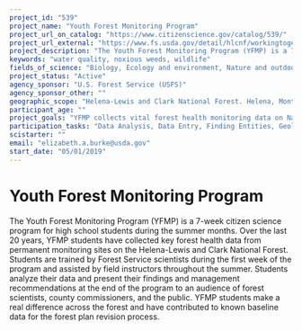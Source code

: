 ```yaml
---
project_id: "539"
project_name: "Youth Forest Monitoring Program"
project_url_on_catalog: "https://www.citizenscience.gov/catalog/539/"
project_url_external: "https://www.fs.usda.gov/detail/hlcnf/workingtogether/volunteering/?cid=stelprdb5356661"
project_description: "The Youth Forest Monitoring Program (YFMP) is a 7-week citizen science program for high school students during the summer months. Over the last 20 years, YFMP students have collected key forest health data from permanent monitoring sites on the Helena-Lewis and Clark National Forest.  Students are trained by Forest Service scientists during the first week of the program and assisted by field instructors throughout the summer.  Students analyze their data and present their findings and management recommendations at the end of the program to an audience of forest scientists, county commissioners, and the public. YFMP students make a real difference across the forest and have contributed to known baseline data for the forest plan revision process."
keywords: "water quality, noxious weeds, wildlife"
fields_of_science: "Biology, Ecology and environment, Nature and outdoors"
project_status: "Active"
agency_sponsor: "U.S. Forest Service (USFS)"
agency_sponsor_other: ""
geographic_scope: "Helena-Lewis and Clark National Forest. Helena, Montana"
participant_age: ""
project_goals: "YFMP collects vital forest health monitoring data on National Forests while inspiring high school students to learn about local ecology, network with forest professionals, and make recommendations that impact forest management on their public lands."
participation_tasks: "Data Analysis, Data Entry, Finding Entities, Geolocation, Identification, Learning, Measurement, Observation, Photography, Problem Solving, Sample Analysis, Site Selection and/or Description, Specimen/Sample Collection"
scistarter: ""
email: "elizabeth.a.burke@usda.gov"
start_date: "05/01/2019"
---
```


# Youth Forest Monitoring Program

The Youth Forest Monitoring Program (YFMP) is a 7-week citizen science program for high school students during the summer months. Over the last 20 years, YFMP students have collected key forest health data from permanent monitoring sites on the Helena-Lewis and Clark National Forest.  Students are trained by Forest Service scientists during the first week of the program and assisted by field instructors throughout the summer.  Students analyze their data and present their findings and management recommendations at the end of the program to an audience of forest scientists, county commissioners, and the public. YFMP students make a real difference across the forest and have contributed to known baseline data for the forest plan revision process.
